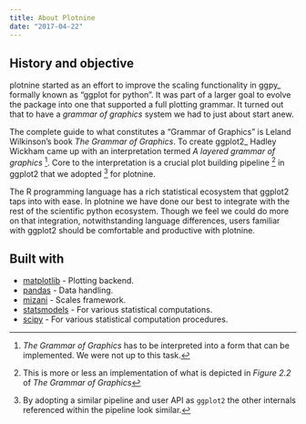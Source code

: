 ```yaml
---
title: About Plotnine
date: "2017-04-22"
---
```



## History and objective

plotnine started as an effort to improve the scaling functionality in
ggpy_ formally known as "ggplot for python". It was part of a larger
goal to evolve the package into one that supported a full plotting
grammar. It turned out that to have a *grammar of graphics* system we
had to just about start anew.

The complete guide to what constitutes a "Grammar of Graphics" is
Leland Wilkinson's book *The Grammar of Graphics*. To create ggplot2_
Hadley Wickham came up with an interpretation termed *A layered grammar
of graphics* [^1]. Core to the interpretation is a crucial plot building
pipeline [^2] in ggplot2 that we adopted [^3] for plotnine.

The R programming language has a rich statistical ecosystem that
ggplot2 taps into with ease. In plotnine we have done our best to
integrate with the rest of the scientific python ecosystem. Though we
feel we could do more on that integration, notwithstanding language
differences, users familiar with ggplot2 should be comfortable
and productive with plotnine.

## Built with

- [matplotlib](http://matplotlib.org) -  Plotting backend.
- [pandas](http://pandas.pydata.org) - Data handling.
- [mizani](https://mizani.readthedocs.io) - Scales framework.
- [statsmodels](http://www.statsmodels.org) - For various statistical computations.
- [scipy](https://scipy.org) -  For various statistical computation procedures.


[^1]: *The Grammar of Graphics* has to be interpreted into a form that
   can be implemented. We were not up to this task.

[^2]: This is more or less an implementation of what is depicted in
   *Figure 2.2* of *The Grammar of Graphics*

[^3]: By adopting a similar pipeline and user API as ``ggplot2`` the
   other internals referenced within the pipeline look similar.
